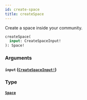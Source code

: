 ```yaml
---
id: create-space
title: createSpace
---
```


Create a space inside your community.

```graphql
createSpace(
  input: CreateSpaceInput!
): Space!

```

### Arguments

#### `input` ([`CreateSpaceInput!`](/graphql/inputs/create-space-input))

### Type

#### [`Space`](/graphql/objects/space)
